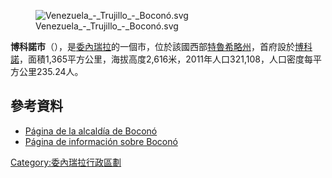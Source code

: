 [[Image:Venezuela_-_Trujillo_-_Boconó.svg|right]]

'''博科諾市'''（{{lang-es|Municipio Boconó}}），是[[委內瑞拉|委內瑞拉]]的一個市，位於該國西部[[特魯希略州|特魯希略州]]，首府設於[[博科諾|博科諾]]，面積1,365平方公里，海拔高度2,616米，2011年人口321,108，人口密度每平方公里235.24人。

==參考資料==
* [https://web.archive.org/web/20070910191538/http://bocono-trujillo.gov.ve/portal-alcaldias/ Página de la alcaldía de Boconó]
* [http://www.bocono.com/ Página de información sobre Boconó] {{Wayback|url=http://www.bocono.com/ |date=20201028084636 }}

{{Venezuela-geo-stub}}
[[Category:委內瑞拉行政區劃|Category:委內瑞拉行政區劃]]